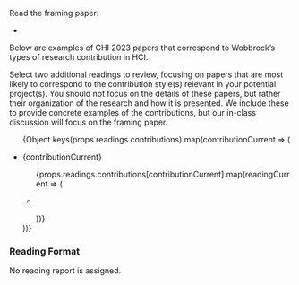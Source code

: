 
Read the framing paper:

<ul>
    <li key={props.readings.framing.title}>
        <p><FormattedReading reading={props.readings.framing}/></p>
    </li>
</ul>

Below are examples of CHI 2023 papers that correspond to Wobbrock’s types of research contribution in HCI.

Select two additional readings to review, focusing on papers that are most likely to correspond to the contribution style(s) relevant in your potential project(s).
You should not focus on the details of these papers, but rather their organization of the research and how it is presented.
We include these to provide concrete examples of the contributions, but our in-class discussion will focus on the framing paper.

<UnderDevelopment display={false} />

<ul>
    {Object.keys(props.readings.contributions).map(contributionCurrent => (
        <li key={contributionCurrent}>
            <p>{contributionCurrent}</p>
            <ul>
                {props.readings.contributions[contributionCurrent].map(readingCurrent => (
                    <li key={readingCurrent.title}>
                        <p><FormattedReading reading={readingCurrent}/></p>
                    </li>
                ))}
            </ul>
        </li>
    ))}
</ul>

### Reading Format

No reading report is assigned.
